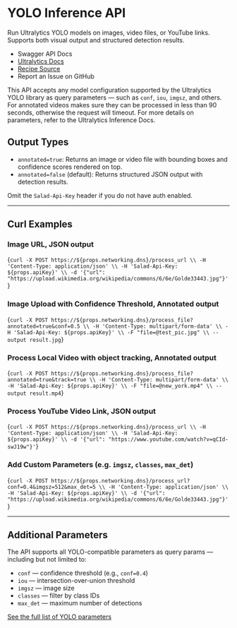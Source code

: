 # YOLO Inference API

Run Ultralytics YOLO models on images, video files, or YouTube links. Supports both visual output and structured detection results.

- <Link href={`https://${props.networking.dns}/docs`}>Swagger API Docs</Link>
- [Ultralytics Docs](https://docs.ultralytics.com)
- [Recipe Source](https://github.com/SaladTechnologies/salad-recipes/tree/master/recipes/yolos)
- <Link url={`https://github.com/SaladTechnologies/salad-recipes/issues/new?title=YOLO&body=%3C%21---%20Please%20describe%20the%20issue%20you%20are%20having%20with%20this%20recipe%2C%20and%20include%20as%20much%20detail%20as%20possible%2C%20including%20any%20relevant%20logs.%20--%3E%0AImage%3A%20${props.container.image}`}>Report an Issue on GitHub</Link>


<Callout variation="info">
This API accepts any model configuration supported by the Ultralytics YOLO library as query parameters — such as <code>conf</code>, <code>iou</code>, <code>imgsz</code>, and others. For annotated videos makes sure they can be processed in less than 90 seconds, otherwise the request will timeout. For more details on parameters, refer to the <Link href="https://docs.ultralytics.com/modes/inference/">Ultralytics Inference Docs</Link>.
</Callout>

## Output Types

- <code>annotated=true</code>: Returns an image or video file with bounding boxes and confidence scores rendered on top.
- <code>annotated=false</code> (default): Returns structured JSON output with detection results.

<Callout variation="note">Omit the <code>Salad-Api-Key</code> header if you do not have auth enabled.</Callout>

---

## Curl Examples

### Image URL, JSON output

<CodeBlock language="bash">{`curl -X POST https://${props.networking.dns}/process_url \\
  -H 'Content-Type: application/json' \\
  -H 'Salad-Api-Key: ${props.apiKey}' \\
  -d '{"url": "https://upload.wikimedia.org/wikipedia/commons/6/6e/Golde33443.jpg"}'`}</CodeBlock>

### Image Upload with Confidence Threshold, Annotated output

<CodeBlock language="bash">{`curl -X POST https://${props.networking.dns}/process_file?annotated=true&conf=0.5 \\
  -H 'Content-Type: multipart/form-data' \\
  -H 'Salad-Api-Key: ${props.apiKey}' \\
  -F "file=@test_pic.jpg" \\
  --output result.jpg`}</CodeBlock>

### Process Local Video with object tracking, Annotated output

<CodeBlock language="bash">{`curl -X POST https://${props.networking.dns}/process_file?annotated=true&track=true \\
  -H 'Content-Type: multipart/form-data' \\
  -H 'Salad-Api-Key: ${props.apiKey}' \\
  -F "file=@new_york.mp4" \\
  --output result.mp4`}</CodeBlock>

### Process YouTube Video Link, JSON output

<CodeBlock language="bash">{`curl -X POST https://${props.networking.dns}/process_url \\
  -H 'Content-Type: application/json' \\
  -H 'Salad-Api-Key: ${props.apiKey}' \\
  -d '{"url": "https://www.youtube.com/watch?v=qCId-swJ19w"}'`}</CodeBlock>

### Add Custom Parameters (e.g. `imgsz`, `classes`, `max_det`)

<CodeBlock language="bash">{`curl -X POST https://${props.networking.dns}/process_url?conf=0.4&imgsz=512&max_det=5 \\
  -H 'Content-Type: application/json' \\
  -H 'Salad-Api-Key: ${props.apiKey}' \\
  -d '{"url": "https://upload.wikimedia.org/wikipedia/commons/6/6e/Golde33443.jpg"}'`}</CodeBlock>


---

## Additional Parameters

The API supports all YOLO-compatible parameters as query params — including but not limited to:

- `conf` — confidence threshold (e.g., `conf=0.4`)
- `iou` — intersection-over-union threshold
- `imgsz` — image size
- `classes` — filter by class IDs
- `max_det` — maximum number of detections

[See the full list of YOLO parameters](https://docs.ultralytics.com/modes/predict/#inference-arguments)
